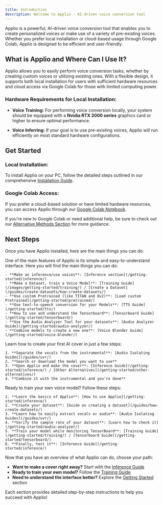 ```yaml
---
title: Introduction
description: Welcome to Applio - AI-driven voice conversion tool
---
```



Applio is a powerful, AI-driven voice conversion tool that enables you to create personalized voices or make use of a variety of pre-existing voices. Whether you prefer local installation or cloud-based usage through Google Colab, Applio is designed to be efficient and user-friendly.

## What is Applio and Where Can I Use It?

Applio allows you to easily perform voice conversion tasks, whether by creating custom voices or utilizing existing ones. With a flexible design, it supports both local installation for users with sufficient hardware resources and cloud access via Google Colab for those with limited computing power.

### Hardware Requirements for Local Installation:

- **Voice Training:** For performing voice conversion locally, your system should be equipped with a **Nvidia RTX 2000 series** graphics card or higher to ensure optimal performance.
  
- **Voice Inferring:** If your goal is to use pre-existing voices, Applio will run efficiently on most standard hardware configurations.

## Get Started

### Local Installation:

To install Applio on your PC, follow the detailed steps outlined in our comprehensive [Installation Guide](/getting-started/installation/).

### Google Colab Access:

If you prefer a cloud-based solution or have limited hardware resources, you can access Applio through our [Google Colab Notebook](https://colab.research.google.com/github/iahispano/applio/blob/master/assets/Applio.ipynb). 

If you're new to Google Colab or need additional help, be sure to check out our [Alternative Methods Section](/getting-started/other-alternatives/) for more guidance.

## Next Steps

Once you have Applio installed, here are the main things you can do:

  <Card title="Explore the Interface" icon="rocket">
    One of the main features of Applio is its simple and easy-to-understand interface. Here you will find the main things you can do:

    - **Make an inference/use voices**: [Inference section](/getting-started/inference/)
    - **Make a Dataset, train a Voice Model**: [Training Guide](/images/getting-started/training/) / [Create a Dataset](/guides/create-datasets/how-create-datasets/)
    - **Use custom Pretrained (like TITAN and Ov2)**: [Load custom Pretrained](/getting-started/pretrained/)
    - **Use text-to-speech conversion for your Models**: [TTS Guide](/getting-started/tts/)
    - **How to use and understand the Tensorboard**: [Tensorboard Guide](/getting-started/tensorboard/)
    - **Use the Audio Analyzer Tool for your datasets**: [Audio Analyzer Guide](/getting-started/audio-analyzer/)
    - **Combine models to create a new one**: [Voice Blender Guide](/getting-started/voice-blender/)
  </Card>

  <Card title="Make AI Cover" icon="star">
    Learn how to create your first AI cover in just a few steps:

    1. **Separate the vocals from the instrumental**: [Audio Isolating Guides](/guides/uvr/)
    2. **Search or download the model you want to use**
    3. **Open Applio and make the cover**: [Inference Guide](/getting-started/inference/) / [Other Alternatives](/getting-started/other-alternatives/)
    4. **Combine it with the instrumental and you're done**
  </Card>

  <Card title="Make Your First Model" icon="puzzle">
    Ready to train your own voice model? Follow these steps:

    1. **Learn the basics of Applio**: [How to use Applio](/getting-started/inference/)
    2. **Create your dataset**: [Guide on creating a dataset](/guides/how-create-datasets/)
    3. **Learn how to easily extract vocals or audio**: [Audio Isolating Guides](/guides/uvr/)
    4. **Verify the sample rate of your dataset**: [Learn how to check it](/getting-started/audio-analyzer/)
    5. **Train your model while monitoring TensorBoard**: [Training Guide](/getting-started/training/) / [Tensorboard Guide](/getting-started/tensorboard/)
    6. **Finally, test it**: [Inference Guide](/getting-started/inference/)
  </Card>

Now that you have an overview of what Applio can do, choose your path:

- **Want to make a cover right away?** Start with the [Inference Guide](/getting-started/inference/)
- **Ready to train your own model?** Follow the [Training Guide](/getting-started/training/)
- **Need to understand the interface better?** Explore the [Getting Started](/getting-started/) section

Each section provides detailed step-by-step instructions to help you succeed with Applio!
